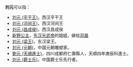 '''刘元'''可以指：
* [[刘元_(平干王)|刘元 (平干王)]]，西汉平干王
* [[刘元_(河间王)|刘元 (河间王)]]，西汉河间王
* [[刘元_(昌成侯)|刘元 (昌成侯)]]，西汉昌成侯
* [[新野公主|新野公主]]，[[东汉光武帝|东汉光武帝]]的姐姐，嫁给[[邓晨|邓晨]]
* [[刘元_(梁王)|刘元 (梁王)]]，东汉梁王。
* [[刘元_(元朝)|刘元 (元朝)]]，中国元朝雕塑家。
* [[劉元_(天順進士)|劉元 (天順進士)]]，四川成都府仁壽縣人，天順四年庚辰科進士。
* [[刘元_(爵士乐)|刘元 (爵士乐)]]，中国爵士乐先行者。

{{disambig|Y元|cat=二字刘姓人名消歧义}}